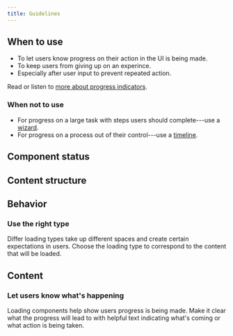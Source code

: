 ```yaml
---
title: Guidelines
---
```


<ReactExample name="Loading" />

## When to use

- To let users know progress on their action in the UI is being made.
- To keep users from giving up on an experince.
- Especially after user input to prevent repeated action.

Read or listen to [more about progress indicators](https://99percentinvisible.org/episode/wait-wait-tell-me/).

### When not to use

- For progress on a large task with steps users should complete---use a [wizard](/components/progress-indicators/wizard/).
- For progress on a process out of their control---use a [timeline](/components/progress-indicators/timeline/).

## Component status

<ComponentStatus component="Loading" />

## Content structure

<FigmaFile
  file="4QJZqvBvRrLu6t9mwObCkA"
  node="89%3A0"
  alt="Animation: varies based on loading type; text: optionally lets users know what is happening."
/>

## Behavior

### Use the right type

Differ loading types take up different spaces
and create certain expectations in users.
Choose the loading type to correspond to the content that will be loaded.

<ReactExample name="Loading types" />

## Content

### Let users know what's happening

Loading components help show users progress is being made.
Make it clear what the progress will lead to with helpful text
indicating what's coming or what action is being taken.

<ReactExample name="Text" />
